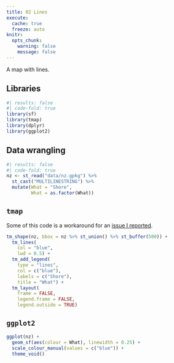 ```yaml
---
title: 02 Lines
execute: 
  cache: true
  freeze: auto
knitr:
  opts_chunk: 
    warning: false
    message: false
---
```


A map with lines.

## Libraries
```r
#| results: false
#| code-fold: true
library(sf)
library(tmap)
library(dplyr)
library(ggplot2)
```

## Data wrangling
```r
#| results: false
#| code-fold: true
nz <- st_read("data/nz.gpkg") %>%
  st_cast("MULTILINESTRING") %>%
  mutate(What = "Shore",
         What = as.factor(What))
```

## `tmap`
Some of this code is a workaround for an [issue I reported](https://github.com/r-tmap/tmap/issues/797).
```r
tm_shape(nz, bbox = nz %>% st_union() %>% st_buffer(500)) + 
  tm_lines(
    col = "blue",
    lwd = 0.5) + 
  tm_add_legend(
    type = "lines",
    col = c("blue"),
    labels = c("Shore"),
    title = "What") +
  tm_layout(
    frame = FALSE,
    legend.frame = FALSE,
    legend.outside = TRUE)
```

## `ggplot2`
```r
ggplot(nz) +
  geom_sf(aes(colour = What), linewidth = 0.25) +
  scale_colour_manual(values = c("blue")) +
  theme_void()
```


